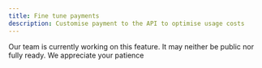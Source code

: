```yaml
---
title: Fine tune payments
description: Customise payment to the API to optimise usage costs
---
```


<Warning>
  Our team is currently working on this feature. It may neither be public nor
  fully ready. We appreciate your patience
</Warning>
